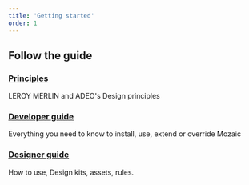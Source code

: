```yaml
---
title: 'Getting started'
order: 1
---
```


## Follow the guide

### [Principles](/GetStarted/Principles/)

LEROY MERLIN and ADEO's Design principles

### [Developer guide](/GetStarted/Developers/)

Everything you need to know to install, use, extend or override Mozaic

### [Designer guide](/GetStarted/Designers/)

How to use, Design kits, assets, rules.
